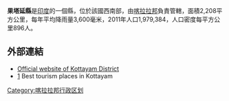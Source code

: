 '''果塔延縣'''是[[印度|印度]]的一個縣，位於該國西南部，由[[喀拉拉邦|喀拉拉邦]]負責管轄，面積2,208平方公里，每年平均降雨量3,600毫米，2011年人口1,979,384，人口密度每平方公里896人。

==外部連結==
*[https://web.archive.org/web/20061212064114/http://www.kottayam.nic.in/ Official website of Kottayam District]
*[http://www.onefivenine.com/india/villag/Kottayam] {{Wayback|url=http://www.onefivenine.com/india/villag/Kottayam |date=20200625035202 }} Best tourism places in Kottayam

{{Kerala}}
{{India-geo-stub}}
[[Category:喀拉拉邦行政区划|Category:喀拉拉邦行政区划]]